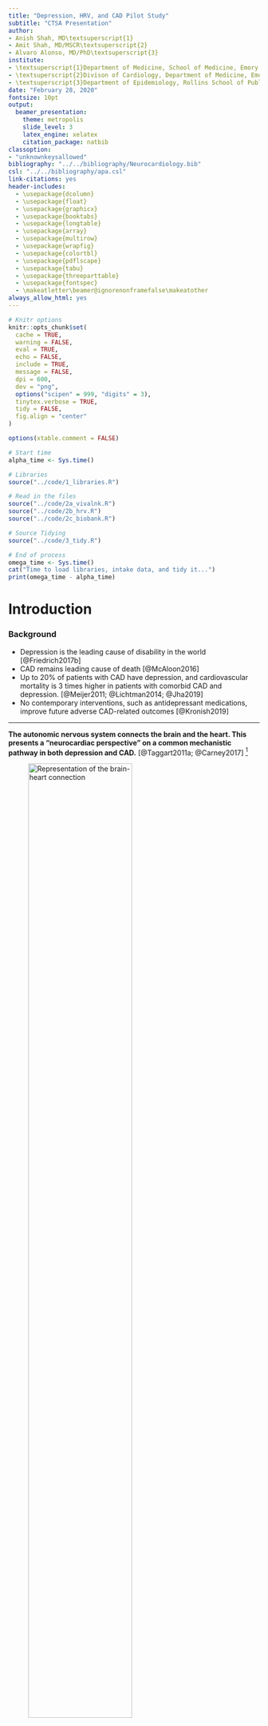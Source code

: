 ```yaml
---
title: "Depression, HRV, and CAD Pilot Study"
subtitle: "CTSA Presentation"
author: 
- Anish Shah, MD\textsuperscript{1}
- Amit Shah, MD/MSCR\textsuperscript{2}
- Alvaro Alonso, MD/PhD\textsuperscript{3}
institute: 
- \textsuperscript{1}Department of Medicine, School of Medicine, Emory University
- \textsuperscript{2}Divison of Cardiology, Department of Medicine, Emory University
- \textsuperscript{3}Department of Epidemiology, Rollins School of Public Health, Emory University
date: "February 28, 2020"
fontsize: 10pt
output: 
  beamer_presentation:
    theme: metropolis
    slide_level: 3
    latex_engine: xelatex
    citation_package: natbib
classoption: 
- "unknownkeysallowed"
bibliography: "../../bibliography/Neurocardiology.bib"
csl: "../../bibliography/apa.csl"
link-citations: yes
header-includes:
  - \usepackage{dcolumn}
  - \usepackage{float}
  - \usepackage{graphicx} 
  - \usepackage{booktabs}
  - \usepackage{longtable}
  - \usepackage{array}
  - \usepackage{multirow}
  - \usepackage{wrapfig}
  - \usepackage{colortbl}
  - \usepackage{pdflscape}
  - \usepackage{tabu}
  - \usepackage{threeparttable}
  - \usepackage{fontspec}
  - \makeatletter\beamer@ignorenonframefalse\makeatother
always_allow_html: yes
---
```


```r

# Knitr options
knitr::opts_chunk$set(
  cache = TRUE,
  warning = FALSE,
  eval = TRUE,
  echo = FALSE,
  include = TRUE,
  message = FALSE,
  dpi = 600,
  dev = "png",
  options("scipen" = 999, "digits" = 3),
  tinytex.verbose = TRUE,
  tidy = FALSE,
  fig.align = "center"
)

options(xtable.comment = FALSE)
```

```r
# Start time
alpha_time <- Sys.time()

# Libraries
source("../code/1_libraries.R")

# Read in the files
source("../code/2a_vivalnk.R")
source("../code/2b_hrv.R")
source("../code/2c_biobank.R")

# Source Tidying
source("../code/3_tidy.R")

# End of process
omega_time <- Sys.time()
cat("Time to load libraries, intake data, and tidy it...")
print(omega_time - alpha_time)
```

# Introduction

### Background

-   Depression is the leading cause of disability in the world [@Friedrich2017b]
-   CAD remains leading cause of death [@McAloon2016]
-   Up to 20% of patients with CAD have depression, and cardiovascular mortality is 3 times higher in patients with comorbid CAD and depression. [@Meijer2011; @Lichtman2014; @Jha2019]
-   No contemporary interventions, such as antidepressant medications, improve future adverse CAD-related outcomes [@Kronish2019]

------------------------------------------------------------------------

**The autonomic nervous system connects the brain and the heart. This presents a "neurocardiac perspective" on a common mechanistic pathway in both depression and CAD.** [@Taggart2011a; @Carney2017] [^1]

[^1]: Figure by OpenStax College

![Representation of the brain-heart connection](../figures/innervation-of-heart.jpg){height="70%"}

------------------------------------------------------------------------

### Heart Rate Variability (HRV)

*Heart rate variability can represent the current state of the ANS as a potential "biomarker" of neurocardiac health.*

**Heart Rate Fluctuations**

-   Fluctuations in the HR are mediated by sympathetic (SNS) and parasympathetic (PNS) inputs to the sinoatrial node
-   Rapid fluctuations in HR reflect vagal/PNS control
-   Slower fluctuations in HR reflect SNS and PNS integartion, along with other influences

**HRV**

-   External influences such as activity, mental stress, etc
-   Internal period rhythms also exist: RSA, baroreceptor reflexes, circadian rhythm, RAAS/neuroendocrine secretions, etc

------------------------------------------------------------------------

We are studying the novel non-linear HRV metric, **Dyx**, in both CAD and depression. **Dyx** is generated from the Poincare plot using the multipole method, which characterizes the *scatter* of variability of subsequent heart beats.[^2]

[^2]: [@Lewkowicz2002]; [@Shah2020]

![Poincare plot of normal MPI (left) and abnormal MPI (right)](../figures/ijc-figure-1.jpg){width="70%"}

------------------------------------------------------------------------

We have shown using the non-linear HRV metric, Dyx, is a powerful predictor of CAD,[^3] and can also be a useful marker for depression.

[^3]: [@Shah] et al. *International Journal of Cardiology*, 2020

![Differences in diurnal HRV with abnormal MPI](../figures/dyx-mpi-24-hours.jpg){height="70%"}

### Study Aims

-   **Dyx** has not been prospectively evaluated as a biomarker of CAD (by angiography) and depression
-   Pilot study (below) examines this relationship in a prospective clinical cohort

![Overview of relationship to ANS dysfunction](../figures/figure_dag.png){width="70%"}

### Hypothesis

In participants at high risk for CAD:

1.  We hypothesize that elevated PHQ-9 scores will associate with abnormal HRV
2.  We hypothesize that abnormal HRV will associate with obstructive CAD (stenosis \> 70%).

# Methods

### Study overview

-   Emory Biobank [@Ko2017]
-   Prospective clinical cohort undergoing cardiac catherization
-   Indications: pre-op, heart transplant, UA, NSTEMI, STEMI, positive stress test
-   Angiographic severity indices measured by CASS / Gensini scores [@Gensini1983]
-   Psychological questionnaires: depression by PHQ9 ($\geq 10$ considered moderate-to-severe depression)

### ECG and HRV collection

-   ECG data is collected using the VivaLNK patch (6-24 hours of data per patient), starting AM of angioggraphy
-   HRV was generated through signal processing in Matlab (PhysioNet Cardiovascular Signal Toolbox)
-   HRV was blocked into averaged 1-hour segments for analysis
-   **Dyx** was also generated, which summarizes a Poincare plot by the ratio of the kurtoses of the y-axis and x-axis

![VivaLNK ECG Patch](../figures/vivalnk-patch.png){width="50%"}

### Statistical analysis

-   For this pilot study, the first hour of HRV was used (to control for procedural sedation, the effects of catherization, etc)
-   Linear/logistic regression models were used to predict depression by HRV
-   Linear/logistic regression models were used to predict CAD plaque burden by HRV

![Overview of relationship to ANS dysfunction](../figures/figure_dag.png){width="70%"}

# Results

### Study Population {.shrink}

```r
df <- demo
df$adm_reason <- df_txt$adm_reason
df$gend <- df_txt$gend
df$race <- df_txt$race
df$setting <- df_txt$setting

# Relabel
attr(df$gend, "label") <- "Gender"
attr(df$blbmi, "label") <- "Body Mass Index"

# Add depression and CAD
df %<>% inner_join(., psych, by = "patid")
df %<>% inner_join(., angio_scores, by = "patid")
df$cad <- factor(ifelse(df$cass70 >= 1, 1, 0))
attr(df$sad, "label") <- "PHQ > 9"
attr(df$cad, "label") <- "CASS-70 >= 1"

# Remove missing
df %<>% subset(., !is.na(age))

# Table 1
compareGroups(~ age + gend + race + blbmi + setting + sad + cad, data = df) %>%
  createTable(., hide = c(gend = "Female"), show.p.overall = FALSE) %>%
  export2md(., format = "latex", size = 6, caption = "Population")
```

### Indications for Catherization {.shrink}

```r
# Temp
# Sig data from above
compareGroups(cad ~ adm_reason, data = df) %>%
  createTable(show.p.overall = FALSE) %>%
  export2md(., format = "markdown", size = 6, caption = "Admission Reason by Obstructive CAD Status")
```

-   The indications for catherization are broad
-   Different reasons or types of ANS dysfunction for each indication

### HRV by Depressive Sx Burden Status {.shrink}

```r
df <- inner_join(psych[c("patid", "sad", "phq")], hrv_first_hour, by = "patid")

attr(df$HF, "label") <- "Mean HF (SD)"
attr(df$LF, "label") <- "Mean LF (SD)"
attr(df$VLF, "label") <- "Mean VLF (SD)"
attr(df$AC, "label") <- "Mean AC (SD)"
attr(df$DC, "label") <- "Mean DC (SD)"
attr(df$DYX, "label") <- "Mean DYX (SD)"
attr(df$SampEn, "label") <- "Mean SampEn (SD)"
attr(df$ApEn, "label") <- "Mean ApEn (SD)"
attr(df$SDNN, "label") <- "Mean SDNN (SD)"
attr(df$RMSSD, "label") <- "Mean RMSSD (SD)"
attr(df$PNN50, "label") <- "Mean PNN50 (SD)"
levels(df$sad) <- c("PHQ <= 9", "PHQ > 9")

# Comparison of "best" HRV measures
compareGroups(data = df, sad ~ HF + LF + VLF + SDNN + RMSSD + PNN50 + AC + DC + SampEn + ApEn + DYX) %>%
  createTable(.) %>%
  export2md(., format = "latex", size = 7, caption = "HRV by Depressive Sx Burden")
```

### Visualizing impact of HRV on depression score

```r
df <- 
  pivot_longer(hrv_first_hour[c("patid", "index", "hour", "clock", "HF", "AC")], names_to = "hrv", values_to = "value", -c(patid, hour, index, clock)) %>%
  inner_join(psych, ., by = "patid")

# Visualize "first hour" data
ggplot(df, aes(x = phq, y = value, color = hrv)) +
  geom_point() +
  geom_smooth(method = "lm") +
  facet_wrap(~hrv, scales = "free_y", labeller = labeller(hrv = c(AC = "AC (ms)", HF = "HF (ms^2, log-transformed)"))) +
  theme_minimal() +
  theme(legend.position = "none") +
  labs(
    title = "First hour of HRV (before cath) and depression",
    x = "PHQ score",
    y = "HRV"
  )
```

### Depression\~ HRV Regression Models

```r
# Basic regressions
df <- inner_join(hrv_first_hour, psych, by = "patid") %>%
  inner_join(demo, ., by = "patid")

# Models that are close to significant are given names
mhf <- glm(sad ~ HF + gend + age, family = "binomial",  data = df)
mlf <- glm(sad ~ LF + gend + age, family = "binomial",  data = df) 
mvlf <- glm(sad ~ VLF + gend + age, family = "binomial",  data = df) 

glm(sad ~ LFHF + gend + age, family = "binomial",  data = df) %>% summary()

glm(sad ~ ApEn + gend + age, family = "binomial",  data = df) %>% summary()

msampen <- glm(sad ~ SampEn + gend + age, family = "binomial",  data = df) 

mac <- glm(sad ~ AC + gend + age, family = "binomial",  data = df)

glm(sad ~ DC + gend + age, family = "binomial",  data = df) %>% summary()

glm(sad ~ DYX + gend + age, family = "binomial",  data = df) %>% summary()
```

```r
stargazer(mhf, mlf, mac, type = "latex", header = FALSE,
          digits = 2, font.size = "small",  no.space = TRUE,
          omit = c("gend", "age", "Constant"),
		  omit.table.layout = "s",
          dep.var.labels = "PHQ > 9",
          title = "Association of HRV with Depression",
          model.numbers = FALSE,
          single.row = TRUE, 
          apply.coef = exp,
          ci = TRUE, p.auto = FALSE, report = "vc*s",
          ci.custom = list(exp(confint(mhf)), exp(confint(mlf)), exp(confint(mac)))
)
```

### HRV by Obstructive Coronary Artery Disease {.shrink}

```r
df <- inner_join(angio_scores, hrv_first_hour, by = "patid")
df$cad1 <- ifelse(df$cass50 >= 1, 1, 0)
df$cad2 <- ifelse(df$cass50 >= 2, 1, 0)
df$cad3 <- ifelse(df$cass50 >= 3, 1, 0)
df$cad4 <- factor(ifelse(df$cass70 >= 1, 1, 0))
df$cad5 <- ifelse(df$cass70 >= 2, 1, 0)
df$cad6 <- ifelse(df$cass70 >= 3, 1, 0)

# Pretty
attr(df$HF, "label") <- "Mean HF (SD)"
attr(df$LF, "label") <- "Mean LF (SD)"
attr(df$VLF, "label") <- "Mean VLF (SD)"
attr(df$AC, "label") <- "Mean AC (SD)"
attr(df$DC, "label") <- "Mean DC (SD)"
attr(df$DYX, "label") <- "Mean DYX (SD)"
attr(df$SampEn, "label") <- "Mean SampEn (SD)"
attr(df$ApEn, "label") <- "Mean ApEn (SD)"
attr(df$SDNN, "label") <- "Mean SDNN (SD)"
attr(df$RMSSD, "label") <- "Mean RMSSD (SD)"
attr(df$PNN50, "label") <- "Mean PNN50 (SD)"
levels(df$cad4) <- c("Nonobstructive", "Obstructive > 70%")

# Comparison of "best" HRV measures at first hour
# Candidate measures = RMSSD, PNN50, AC .... ULF, LFHF, DC, SDNN
# Cass50 = ...
# Cass70 > 1 =  AC, DC, SampEn
df %>%
  compareGroups(data = ., cad4 ~ HF + LF + VLF + SDNN + RMSSD + PNN50 + AC + DC + SampEn + ApEn + DYX) %>%
  createTable(.) %>%
  export2md(., format = "latex", size = 7, caption = "HRV by Obstructive CAD by CASS-70")

# At 10 AM... >70% CAD = HF, TP, SDNN, RMSSD, PNN50, AC, DC, ApEn
```

### Effect of HRV on CAD

```r
df <- 
  pivot_longer(hrv_first_hour, names_to = "hrv", values_to = "value", -c(patid, index, index, clock, hour)) %>%
  inner_join(angio_scores, ., by = "patid") %>%
  subset(., hrv == "DYX") %>%
  na.omit()
df$cad <- ifelse(df$cass70 >= 1, 1, 0) %>% factor(levels = c(0,1), labels = c("No Obstructive CAD", "Obstructive CAD"))

# Box plot
ggplot(data = df, aes(x = cad, y = value, fill = cad)) +
	geom_boxplot(alpha = 0.8) +
	geom_jitter(alpha = 1.0, aes(color = cad)) +
	theme_minimal() +
	scale_fill_viridis_d(option = "E") +
	scale_color_viridis_d(option = "E") +
	labs(
		title = "Dyx by CAD Status",
		x = "Coronary Artery Disease Status",
		y = "Dyx Values"
	) + 
  theme(legend.position = "none")
```

# Discussion

### Interpretion of Findings

-   Depression is associated with ANS dysfunction, particularly decreases in HF HRV

-   CAD is not associated with HRV

    -   Other manifestations of CAD (e.g. ischemica and no obstructive CAD) are worth exploring
    -   *More low risk controls (no heart failure, normal stress tests) needed*

-   HRV reflects depression, but do not have evidence that it predicts CAD in this very high risk group (based on limited sample)

    -   *Need to evaluate interaction between CAD and depression*

###  {.standout}

Thank you!

Questions?

# References {.fragile}
